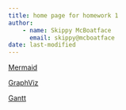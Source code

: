 ```yaml
---
title: home page for homework 1
author:
    - name: Skippy McBoatface
      email: skippy@mcboatface
date: last-modified
---
```


[Mermaid](mermaid.html)

[GraphViz](graphviz.html)

[Gantt](gantt.html)